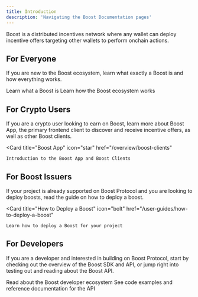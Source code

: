 ```yaml
---
title: Introduction
description: 'Navigating the Boost Documentation pages'
---
```


[//]: # (TODO: add boost logo image)

Boost is a distributed incentives network where any wallet can deploy incentive offers targeting other wallets to perform onchain actions.

## For Everyone
If you are new to the Boost ecosystem, learn what exactly a Boost is and how everything works.

<CardGroup cols={2}>
    <Card
        title="What is a Boost?"
        icon="rocket"
        href="/overview/what-is-a-boost"
    >
        Learn what a Boost is
    </Card>
    <Card
        title="How It Works"
        icon="lightbulb"
        href="/overview/how-it-works"
    >
        Learn how the Boost ecosystem works
    </Card>
</CardGroup>

## For Crypto Users
If you are a crypto user looking to earn on Boost, learn more about Boost App, the primary frontend client to discover and receive incentive offers, as well as other Boost clients.

<Card
    title="Boost App"
    icon="star"
    href="/overview/boost-clients"
>
    Introduction to the Boost App and Boost Clients
</Card>

## For Boost Issuers
If your project is already supported on Boost Protocol and you are looking to deploy boosts, read the guide on how to deploy a boost.

<Card
    title="How to Deploy a Boost"
    icon="bolt"
    href="/user-guides/how-to-deploy-a-boost"
>
    Learn how to deploy a Boost for your project
</Card>

## For Developers
If you are a developer and interested in building on Boost Protocol, start by checking out the overview of the Boost SDK and API, or jump right into testing out and reading about the Boost API.

<CardGroup cols={2}>
    <Card
        title="Boost SDK Overview"
        icon="code"
        href="/overview/boost-sdk"
    >
        Read about the Boost developer ecosystem
    </Card>
    <Card
        title="Boost API Docs"
        icon="file-lines"
        href="/boost-api/sign-in-to-boost"
    >
        See code examples and reference documentation for the API
    </Card>
</CardGroup>
